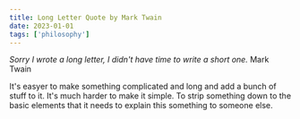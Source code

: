 ```yaml
---
title: Long Letter Quote by Mark Twain
date: 2023-01-01
tags: ['philosophy']
---
```


<cite>
Sorry I wrote a long letter, I didn't have time to write a short one.
</cite>
Mark Twain

It's easyer to make something complicated and long and add a bunch of stuff to it. It's much harder to make it simple. To strip something down to the basic elements that it needs to explain this something to someone else.

